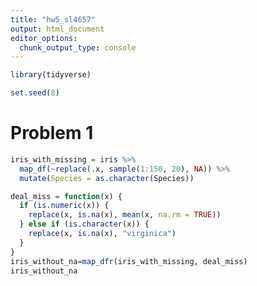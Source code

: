 ```yaml
---
title: "hw5_sl4657"
output: html_document
editor_options: 
  chunk_output_type: console
---
```


```r
library(tidyverse)

set.seed(8)
```

# Problem 1
```r
iris_with_missing = iris %>% 
  map_df(~replace(.x, sample(1:150, 20), NA)) %>%
  mutate(Species = as.character(Species))

deal_miss = function(x) {
  if (is.numeric(x)) {
    replace(x, is.na(x), mean(x, na.rm = TRUE))
  } else if (is.character(x)) {
    replace(x, is.na(x), "virginica")
  }
}
iris_without_na=map_dfr(iris_with_missing, deal_miss)
iris_without_na
```

